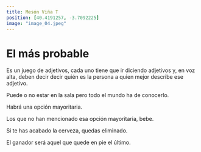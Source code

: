 ```yaml
---
title: Mesón Viña T
position: [40.4191257, -3.7092225]
image: "image_04.jpeg"
---
```


# El más probable

Es un juego de adjetivos, cada uno tiene que ir diciendo adjetivos y, en voz alta, deben decir decir quién es la persona a quien mejor describe ese adjetivo.

Puede o no estar en la sala pero todo el mundo ha de conocerlo.

Habrá una opción mayoritaria.

Los que no han mencionado esa opción mayoritaria, bebe.

Si te has acabado la cerveza, quedas eliminado.

El ganador será aquel que quede en pie el último.

